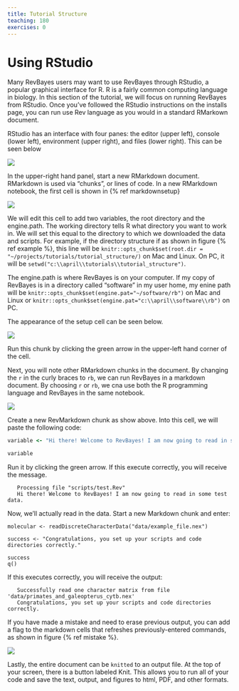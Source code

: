 ```yaml
---
title: Tutorial Structure
teaching: 180
exercises: 0
---
```



# Using RStudio

Many RevBayes users may want to use RevBayes through RStudio, a popular graphical interface for R.
R is a fairly common computing language in biology.
In this section of the tutorial, we will focus on running RevBayes from RStudio. Once you've followed the RStudio instructions on the installs page, you can run use Rev language as you would in a standard RMarkown document.

RStudio has an interface with four panes: the editor (upper left), console (lower left), environment (upper right), and files (lower right).
This can be seen below


![](figures/RStudio.png)


In the upper-right hand panel, start a new RMarkdown document. RMarkdown is used via "chunks", or  lines of code. In a new RMarkdown notebook, the first cell is shown in {% ref markdownsetup}

![](figures/RSetup.png)

We will edit this cell to add two variables, the root directory and the engine.path. The working directory tells R what directory you want to work in. We will set this equal to the directory to which we downloaded the data and scripts. For example, if the directory structure if as shown in figure {% ref example %}, this line will be `knitr::opts_chunk$set(root.dir = "~/projects/tutorials/tutorial_structure/)` on Mac and Linux. On PC, it will be `setwd("c:\\april\\tutorials\\tutorial_structure")`.

The engine.path is where RevBayes is on your computer. If my copy of RevBayes is in a directory called "software" in my user home, my enine path will be `knitr::opts_chunk$set(engine.pat="~/software/rb")` on Mac and Linux or `knitr::opts_chunk$set(engine.pat="c:\\april\\software\\rb")` on PC.

The appearance of the setup cell can be seen below.



![](figures/CompletedSetup.png)


Run this chunk by clicking the green arrow in the upper-left hand corner of the cell.

Next, you will note other RMarkdown chunks in the document. By changing the `r` in the curly braces to `rb`, we can run RevBayes in a markdown document. By choosing `r` or `rb`, we cna use both the R programming language and RevBayes in the same notebook.

![](figures/RbMarkdown.png)


Create a new RevMarkdown chunk as show above. Into this cell, we will paste the following code:

```rb
variable <- "Hi there! Welcome to RevBayes! I am now going to read in some test data."

variable
```

Run it by clicking the green arrow. If this execute correctly, you will receive the message.

```
   Processing file "scripts/test.Rev"
   Hi there! Welcome to RevBayes! I am now going to read in some test data.
```


Now, we'll actually read in the data. Start a new Markdown chunk and enter:

```
molecular <- readDiscreteCharacterData("data/example_file.nex")

success <- "Congratulations, you set up your scripts and code directories correctly."

success
q()
```

If this executes correctly, you will receive the output:

```
   Successfully read one character matrix from file 'data/primates_and_galeopterus_cytb.nex'
   Congratulations, you set up your scripts and code directories correctly.
```

If you have made a mistake and need to erase previous output, you can add a flag to the markdown cells that refreshes previously-entered commands, as shown in figure {% ref mistake %}.

![](figures/freshchunkrb.png)


Lastly, the entire document can be `knitted` to an output file. At the top of your screen, there is a button labeled Knit. This allows you to run all of your code and save the text, output, and figures to html, PDF, and other formats.
